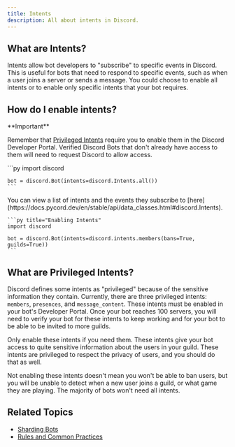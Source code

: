 ```yaml
---
title: Intents
description: All about intents in Discord.
---
```



## What are Intents?

Intents allow bot developers to "subscribe" to specific events in Discord. This is useful for bots that need to respond to specific events, such as when a user joins a server or sends a message. You could choose to enable all intents or to enable only specific intents that your bot requires.

## How do I enable intents?

<Aside type="caution">
**Important**

Remember that [Privileged Intents](#what-are-privileged-intents) require you to enable them in the Discord Developer Portal. Verified Discord Bots that don't already have access to them will need to request Discord to allow access.

</Aside>

<Tabs>
  <TabItem label="Enabling all intents">
    ```py
    import discord

    bot = discord.Bot(intents=discord.Intents.all())
    ```

  </TabItem>

  <TabItem label="Enabling specific intents">
    You can view a list of intents and the events they subscribe to [here](https://docs.pycord.dev/en/stable/api/data_classes.html#discord.Intents).

    ```py title="Enabling Intents"
    import discord

    bot = discord.Bot(intents=discord.intents.members(bans=True, guilds=True))
    ```

  </TabItem>
</Tabs>

## What are Privileged Intents?

Discord defines some intents as "privileged" because of the sensitive information they contain. Currently, there are three privileged intents: `members`, `presences`, and `message_content`. These intents must be enabled in your bot's Developer Portal. Once your bot reaches 100 servers, you will need to verify your bot for these intents to keep working and for your bot to be able to be invited to more guilds.

<Aside type="tip">
Only enable these intents if you need them. These intents give your bot access to quite sensitive information about the users in your guild. These intents are privileged to respect the privacy of users, and you should do that as well.

Not enabling these intents doesn't mean you won't be able to ban users, but you will be unable to detect when a new user joins a guild, or what game they are playing. The majority of bots won't need all intents.

</Aside>

## Related Topics

- [Sharding Bots](/popular-topics/sharding/)
- [Rules and Common Practices](/getting-started/rules-and-common-practices/)
